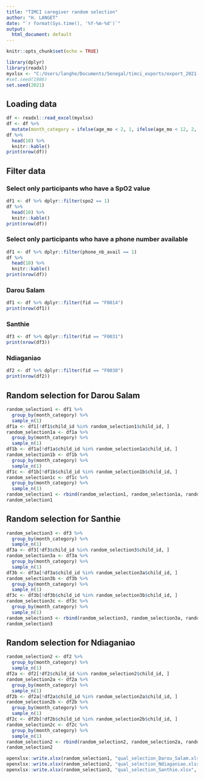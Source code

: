 ```yaml
---
title: "TIMCI caregiver random selection"
author: "H. LANGET"
date: "`r format(Sys.time(), '%Y-%m-%d')`"
output:
  html_document: default
---
```


```r
knitr::opts_chunk$set(echo = TRUE)

library(dplyr)
library(readxl)
myxlsx <- "C:/Users/langhe/Documents/Senegal/timci_exports/export_2021-09-10/01_Senegal_pilot/03_Senegal_qualitative/01_Senegal_caregiver_idis/cg_idi_participants.xlsx"
#set.seed(1986)
set.seed(2021)
```

## Loading data
```r
df <- readxl::read_excel(myxlsx)
df <- df %>%
  mutate(month_category = ifelse(age_mo < 2, 1, ifelse(age_mo < 12, 2, ifelse(age_mo < 24, 3, 4))))
df %>% 
  head(10) %>%
  knitr::kable()
print(nrow(df))
```
## Filter data

### Select only participants who have a SpO2 value
```r
df1 <- df %>% dplyr::filter(spo2 == 1)
df %>%
  head(10) %>%
  knitr::kable()
print(nrow(df))
```

### Select only participants who have a phone number available
```r
df1 <- df %>% dplyr::filter(phone_nb_avail == 1)
df %>%
  head(10) %>%
  knitr::kable()
print(nrow(df))
```
### Darou Salam
```r
df1 <- df %>% dplyr::filter(fid == "F0014")
print(nrow(df1))
```
### Santhie
```r
df3 <- df %>% dplyr::filter(fid == "F0031")
print(nrow(df3))
```

### Ndiaganiao
```r
df2 <- df %>% dplyr::filter(fid == "F0038")
print(nrow(df2))
```

## Random selection for Darou Salam
```r
random_selection1 <- df1 %>%
  group_by(month_category) %>%
  sample_n(1)
df1a <- df1[!df1$child_id %in% random_selection1$child_id, ]
random_selection1a <- df1a %>%
  group_by(month_category) %>%
  sample_n(1)
df1b <- df1a[!df1a$child_id %in% random_selection1a$child_id, ]
random_selection1b <- df1b %>%
  group_by(month_category) %>%
  sample_n(1)
df1c <- df1b[!df1b$child_id %in% random_selection1b$child_id, ]
random_selection1c <- df1c %>%
  group_by(month_category) %>%
  sample_n(1)
random_selection1 <- rbind(random_selection1, random_selection1a, random_selection1b, random_selection1c)
random_selection1
```
## Random selection for Santhie
```r
random_selection3 <- df3 %>%
  group_by(month_category) %>%
  sample_n(1)
df3a <- df3[!df3$child_id %in% random_selection3$child_id, ]
random_selection3a <- df3a %>%
  group_by(month_category) %>%
  sample_n(1)
df3b <- df3a[!df3a$child_id %in% random_selection3a$child_id, ]
random_selection3b <- df3b %>%
  group_by(month_category) %>%
  sample_n(1)
df3c <- df3b[!df3b$child_id %in% random_selection3b$child_id, ]
random_selection3c <- df3c %>%
  group_by(month_category) %>%
  sample_n(1)
random_selection3 <- rbind(random_selection3, random_selection3a, random_selection3b, random_selection3c)
random_selection3
```

## Random selection for Ndiaganiao
```r
random_selection2 <- df2 %>%
  group_by(month_category) %>%
  sample_n(1)
df2a <- df2[!df2$child_id %in% random_selection2$child_id, ]
random_selection2a <- df2a %>%
  group_by(month_category) %>%
  sample_n(1)
df2b <- df2a[!df2a$child_id %in% random_selection2a$child_id, ]
random_selection2b <- df2b %>%
  group_by(month_category) %>%
  sample_n(1)
df2c <- df2b[!df2b$child_id %in% random_selection2b$child_id, ]
random_selection2c <- df2c %>%
  group_by(month_category) %>%
  sample_n(1)
random_selection2 <- rbind(random_selection2, random_selection2a, random_selection2b, random_selection2c)
random_selection2
```

```r
openxlsx::write.xlsx(random_selection1, "qual_selection_Darou_Salam.xlsx", row.names = FALSE, overwrite = TRUE)
openxlsx::write.xlsx(random_selection2, "qual_selection_Ndiaganiao.xlsx", row.names = FALSE, overwrite = TRUE)
openxlsx::write.xlsx(random_selection3, "qual_selection_Santhie.xlsx", row.names = FALSE, overwrite = TRUE)
```
